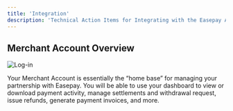 ```yaml
---
title: 'Integration'
description: 'Technical Action Items for Integrating with the Easepay API.'
---
```


## Merchant Account Overview

![Log-in](/images/Signindark.jpg)

Your Merchant Account is essentially the “home base” for managing your partnership with Easepay. You will be able to use your dashboard to view or download payment activity, manage settlements and withdrawal request, issue refunds, generate payment invoices, and more.
